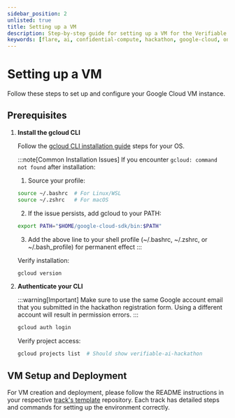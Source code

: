 ```yaml
---
sidebar_position: 2
unlisted: true
title: Setting up a VM
description: Step-by-step guide for setting up a VM for the Verifiable AI Hackathon.
keywords: [flare, ai, confidential-compute, hackathon, google-cloud, onboarding]
---
```


# Setting up a VM

Follow these steps to set up and configure your Google Cloud VM instance.

## Prerequisites

1. **Install the gcloud CLI**

   Follow the [gcloud CLI installation guide](https://cloud.google.com/sdk/docs/install) steps for your OS.

   :::note[Common Installation Issues]
   If you encounter `gcloud: command not found` after installation:

   1. Source your profile:

   ```bash
   source ~/.bashrc  # For Linux/WSL
   source ~/.zshrc   # For macOS
   ```

   2. If the issue persists, add gcloud to your PATH:

   ```bash
   export PATH="$HOME/google-cloud-sdk/bin:$PATH"
   ```

   3. Add the above line to your shell profile (~/.bashrc, ~/.zshrc, or ~/.bash_profile) for permanent effect
      :::

   Verify installation:

   ```bash
   gcloud version
   ```

2. **Authenticate your CLI**

   :::warning[Important]
   Make sure to use the same Google account email that you submitted in the hackathon registration form. Using a different account will result in permission errors.
   :::

   ```bash
   gcloud auth login
   ```

   Verify project access:

   ```bash
   gcloud projects list  # Should show verifiable-ai-hackathon
   ```

## VM Setup and Deployment

For VM creation and deployment, please follow the README instructions in your respective [track's template](onboarding#choose-your-template) repository. Each track has detailed steps and commands for setting up the environment correctly.
